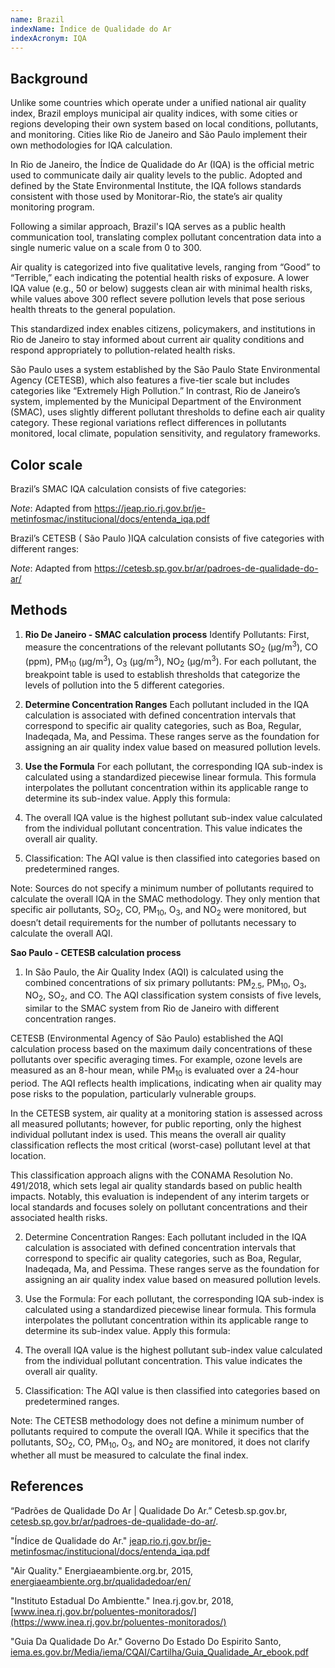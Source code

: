 ```yaml
---
name: Brazil
indexName: Índice de Qualidade do Ar 
indexAcronym: IQA
---
```



## Background

Unlike some countries which operate under a unified national air quality index, Brazil employs municipal air quality indices, with some cities or regions developing their own system based on 
local conditions, pollutants, and monitoring. Cities like Rio de Janeiro and São Paulo implement their own methodologies for IQA calculation. 

In Rio de Janeiro, the Índice de Qualidade do Ar (IQA) is the official metric used to communicate daily air quality levels to the public. Adopted and defined by the State Environmental 
Institute, the IQA follows standards consistent with those used by Monitorar-Rio, the state’s air quality monitoring program.

Following a similar approach, Brazil's IQA serves as a public health communication tool, translating complex pollutant concentration data into a single numeric value on a scale from 0 to 300.

Air quality is categorized into five qualitative levels, ranging from “Good” to “Terrible,” each indicating the potential health risks of exposure. A lower IQA value (e.g., 50 or below) 
suggests clean air with minimal health risks, while values above 300 reflect severe pollution levels that pose serious health threats to the general population.

This standardized index enables citizens, policymakers, and institutions in Rio de Janeiro to stay informed about current air quality conditions and respond appropriately to pollution-related 
health risks.

São Paulo uses a system established by the São Paulo State Environmental Agency (CETESB), which also features a five-tier scale but includes categories like “Extremely High Pollution.” 
In contrast, Rio de Janeiro’s system, implemented by the Municipal Department of the Environment (SMAC), uses slightly different pollutant thresholds to define each air quality category. 
These regional variations reflect differences in pollutants monitored, local climate, population sensitivity, and regulatory frameworks.


## Color scale

Brazil’s SMAC IQA calculation consists of five categories: 

<ColorScale variant="Rio de Janeiro" index="brazil" value={true}/>

_Note_: Adapted from https://jeap.rio.rj.gov.br/je-metinfosmac/institucional/docs/entenda_iqa.pdf


Brazil’s CETESB  ( São Paulo )IQA calculation consists of five categories with different ranges: 

<ColorScale variant="São Paulo" index="brazil" value={true} />

_Note_: Adapted from https://cetesb.sp.gov.br/ar/padroes-de-qualidade-do-ar/


## Methods

1. **Rio De Janeiro - SMAC calculation process**
Identify Pollutants: First, measure the concentrations of the relevant pollutants SO<sub>2</sub> (µg/m<sup>3</sup>), CO (ppm), PM<sub>10</sub> (µg/m<sup>3</sup>), O<sub>3</sub> (µg/m<sup>3</sup>), NO<sub>2</sub> (µg/m<sup>3</sup>). For each pollutant, the breakpoint table 
is used to establish thresholds that categorize the levels of pollution into the 5 different categories. 


<BreakpointsTable variant="Rio de Janeiro" index="brazil" />

2. **Determine Concentration Ranges** 
Each pollutant included in the IQA calculation is associated with defined concentration intervals that correspond to specific air quality categories, such as Boa, Regular, Inadeqada, 
Ma, and Pessima. These ranges serve as the foundation for assigning an air quality index value based on measured pollution levels. 

3. **Use the Formula** 
For each pollutant, the corresponding IQA sub-index is calculated using a standardized piecewise linear formula. This formula interpolates the pollutant concentration within its 
applicable range to determine its sub-index value. Apply this formula: 

<div class="latex-container">

<PiecewiseLatexDoc label="IQA" />

</div>

4. The overall IQA value is the highest pollutant sub-index value calculated from the individual pollutant concentration. This value indicates the overall air quality.

5. Classification: The AQI value is then classified into categories based on predetermined ranges.


<Admonition type="note">

Note: Sources do not specify a minimum number of pollutants required to calculate the overall IQA in the SMAC methodology. 
They only mention that specific air pollutants, SO<sub>2</sub>, CO, PM<sub>10</sub>, O<sub>3</sub>, and NO<sub>2</sub> were monitored, but doesn’t detail requirements 
for the number of pollutants necessary to calculate the overall AQI. 

</Admonition>


<AqiCalculator
  client:only="solid"
  index="brazil"
  acronym={frontmatter.indexAcronym}
/>


**Sao Paulo - CETESB calculation process**
1. In São Paulo, the Air Quality Index (AQI) is calculated using the combined concentrations of six primary pollutants: PM<sub>2.5</sub>, PM<sub>10</sub>, O<sub>3</sub>, NO<sub>2</sub>, SO<sub>2</sub>, and CO. The AQI 
classification system consists of five levels, similar to the SMAC system from Rio de Janeiro with different concentration ranges. 


CETESB (Environmental Agency of São Paulo) established the AQI calculation process based on the maximum daily concentrations of these pollutants over specific averaging
times. For example, ozone levels are measured as an 8-hour mean, while PM<sub>10</sub> is evaluated over a 24-hour period. The AQI reflects health implications, indicating when 
air quality may pose risks to the population, particularly vulnerable groups.

<BreakpointsTable variant="São Paulo" index="brazil" />

In the CETESB system, air quality at a monitoring station is assessed across all measured pollutants; however, for public reporting, only the highest individual pollutant 
index is used. This means the overall air quality classification reflects the most critical (worst-case) pollutant level at that location.

This classification approach aligns with the CONAMA Resolution No. 491/2018, which sets legal air quality standards based on public health impacts. Notably, this evaluation 
is independent of any interim targets or local standards and focuses solely on pollutant concentrations and their associated health risks.


2. Determine Concentration Ranges: Each pollutant included in the IQA calculation is associated with defined concentration intervals that correspond to specific air quality 
categories, such as Boa, Regular, Inadeqada, Ma, and Pessima. These ranges serve as the foundation for assigning an air quality index value based on measured pollution levels. 

3. Use the Formula: For each pollutant, the corresponding IQA sub-index is calculated using a standardized piecewise linear formula. This formula interpolates the pollutant concentration 
within its applicable range to determine its sub-index value. Apply this formula: 

<div class="latex-container">

<PiecewiseLatexDoc label="IQA" />

</div>

4. The overall IQA value is the highest pollutant sub-index value calculated from the individual pollutant concentration. This value indicates the overall air quality.

5. Classification: The AQI value is then classified into categories based on predetermined ranges.

<Admonition type="note">

Note: The CETESB methodology does not define a minimum number of pollutants required to compute 
the overall IQA. While it specifics that the pollutants, SO<sub>2</sub>, CO, PM<sub>10</sub>, O<sub>3</sub>, and NO<sub>2</sub> are monitored, 
it does not clarify whether all must be measured to calculate the final index. 

</Admonition>




## References

“Padrões de Qualidade Do Ar | Qualidade Do Ar.” Cetesb.sp.gov.br, [cetesb.sp.gov.br/ar/padroes-de-qualidade-do-ar/](cetesb.sp.gov.br/ar/padroes-de-qualidade-do-ar/).

"Índice de Qualidade do Ar." [jeap.rio.rj.gov.br/je-metinfosmac/institucional/docs/entenda_iqa.pdf](https://jeap.rio.rj.gov.br/je-metinfosmac/institucional/docs/entenda_iqa.pdf)

"Air Quality." Energiaeambiente.org.br, 2015, [energiaeambiente.org.br/qualidadedoar/en/](https://energiaeambiente.org.br/qualidadedoar/en/)

"Instituto Estadual Do Ambientte." Inea.rj.gov.br, 2018, [www.inea.rj.gov.br/poluentes-monitorados/](https://www.inea.rj.gov.br/poluentes-monitorados/)

"Guia Da Qualidade Do Ar." Governo Do Estado Do Espirito Santo, [iema.es.gov.br/Media/iema/CQAI/Cartilha/Guia_Qualidade_Ar_ebook.pdf](https://iema.es.gov.br/Media/iema/CQAI/Cartilha/Guia_Qualidade_Ar_ebook.pdf)


